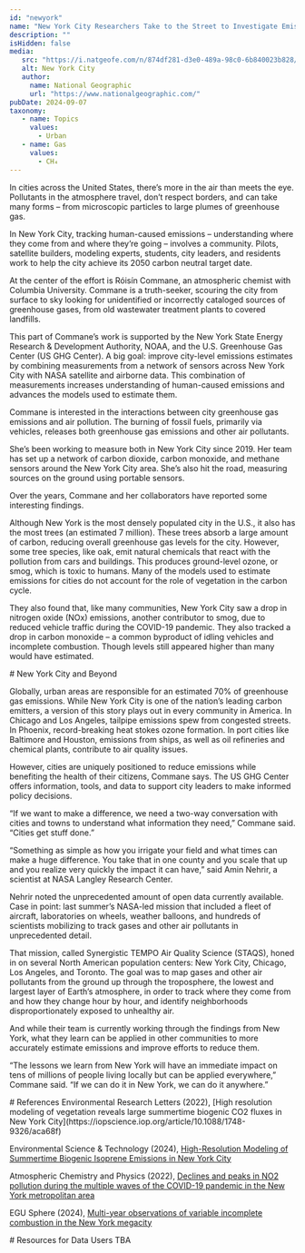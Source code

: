 ```yaml
---
id: "newyork"
name: "New York City Researchers Take to the Street to Investigate Emissions"
description: ""
isHidden: false
media:
   src: "https://i.natgeofe.com/n/874df281-d3e0-489a-98c0-6b840023b828/newyork_NationalGeographic_2328428.jpg"
   alt: New York City
   author:
     name: National Geographic
     url: "https://www.nationalgeographic.com/"
pubDate: 2024-09-07
taxonomy:
   - name: Topics
     values:
       - Urban
   - name: Gas
     values:
       - CH₄
---
```


<Block>
    <Prose>
        <p>In cities across the United States, there’s more in the air than meets the eye. Pollutants in the atmosphere travel, don’t respect borders, and can take many forms – from microscopic particles to large plumes of greenhouse gas.</p>
        <p>In New York City, tracking human-caused emissions – understanding where they come from and where they’re going – involves a community. Pilots, satellite builders, modeling experts, students, city leaders, and residents work to help the city achieve its 2050 carbon neutral target date.</p>
        <p>At the center of the effort is Róisín Commane, an atmospheric chemist with Columbia University. Commane is a truth-seeker, scouring the city from surface to sky looking for unidentified or incorrectly cataloged sources of greenhouse gases, from old wastewater treatment plants to covered landfills.</p>
        <p>This part of Commane’s work is supported by the New York State Energy Research & Development Authority, NOAA, and the U.S. Greenhouse Gas Center (US GHG Center). A big goal: improve city-level emissions estimates by combining measurements from a network of sensors across New York City with NASA satellite and airborne data. This combination of measurements increases understanding of human-caused emissions and advances the models used to estimate them.</p>
        <p>Commane is interested in the interactions between city greenhouse gas emissions and air pollution. The burning of fossil fuels, primarily via vehicles, releases both greenhouse gas emissions and other air pollutants.</p>
        <p>She’s been working to measure both in New York City since 2019. Her team has set up a network of carbon dioxide, carbon monoxide, and methane sensors around the New York City area. She’s also hit the road, measuring sources on the ground using portable sensors.</p>
        <p>Over the years, Commane and her collaborators have reported some interesting findings.</p>
        <p>Although New York is the most densely populated city in the U.S., it also has the most trees (an estimated 7 million). These trees absorb a large amount of carbon, reducing overall greenhouse gas levels for the city. However, some tree species, like oak, emit natural chemicals that react with the pollution from cars and buildings. This produces ground-level ozone, or smog, which is toxic to humans. Many of the models used to estimate emissions for cities do not account for the role of vegetation in the carbon cycle.</p> 
        <p>They also found that, like many communities, New York City saw a drop in nitrogen oxide (NOx) emissions, another contributor to smog, due to reduced vehicle traffic during the COVID-19 pandemic. They also tracked a drop in carbon monoxide – a common byproduct of idling vehicles and incomplete combustion. Though levels still appeared higher than many would have estimated.</p>
    </Prose>

</Block>

<Block>
  <Prose>
    # New York City and Beyond
    <p>Globally, urban areas are responsible for an estimated 70% of greenhouse gas emissions. While New York City is one of the nation’s leading carbon emitters, a version of this story plays out in every community in America. In Chicago and Los Angeles, tailpipe emissions spew from congested streets. In Phoenix, record-breaking heat stokes ozone formation. In port cities like Baltimore and Houston, emissions from ships, as well as oil refineries and chemical plants, contribute to air quality issues.</p>
    <p>However, cities are uniquely positioned to reduce emissions while benefiting the health of their citizens, Commane says. The US GHG Center offers information, tools, and data to support city leaders to make informed policy decisions.</p>
    <p>“If we want to make a difference, we need a two-way conversation with cities and towns to understand what information they need,” Commane said. “Cities get stuff done.”</p>
    <p>“Something as simple as how you irrigate your field and what times can make a huge difference. You take that in one county and you scale that up and you realize very quickly the impact it can have,” said Amin Nehrir, a scientist at NASA Langley Research Center.</p>
    <p>Nehrir noted the unprecedented amount of open data currently available. Case in point: last summer’s NASA-led mission that included a fleet of aircraft, laboratories on wheels, weather balloons, and hundreds of scientists mobilizing to track gases and other air pollutants in unprecedented detail.</p>
    <p>That mission, called Synergistic TEMPO Air Quality Science (STAQS), honed in on several North American population centers: New York City, Chicago, Los Angeles, and Toronto. The goal was to map gases and other air pollutants from the ground up through the troposphere, the lowest and largest layer of Earth’s atmosphere, in order to track where they come from and how they change hour by hour, and identify neighborhoods disproportionately exposed to unhealthy air.</p>
    <p>And while their team is currently working through the findings from New York, what they learn can be applied in other communities to more accurately estimate emissions and improve efforts to reduce them.</p>
    <p>“The lessons we learn from New York will have an immediate impact on tens of millions of people living locally but can be applied everywhere,” Commane said. “If we can do it in New York, we can do it anywhere.”</p>
  </Prose>
</Block>

<Block>
  <Prose>
  # References
  Environmental Research Letters (2022), [High resolution modeling of vegetation reveals large summertime biogenic CO2 fluxes in New York City](https://iopscience.iop.org/article/10.1088/1748-9326/aca68f)

  Environmental Science & Technology (2024), [High-Resolution Modeling of Summertime Biogenic Isoprene Emissions in New York City](https://pubs.acs.org/doi/10.1021/acs.est.4c00495)

  Atmospheric Chemistry and Physics (2022), [Declines and peaks in NO2 pollution during the multiple waves of the COVID-19 pandemic in the New York metropolitan area](https://acp.copernicus.org/articles/22/2399/2022/)

  EGU Sphere (2024), [Multi-year observations of variable incomplete combustion in the New York megacity](https://egusphere.copernicus.org/preprints/2024/egusphere-2024-83/)
  </Prose>
</Block>

<Block>
  <Prose>
  # Resources for Data Users
  TBA
  </Prose>
</Block>
